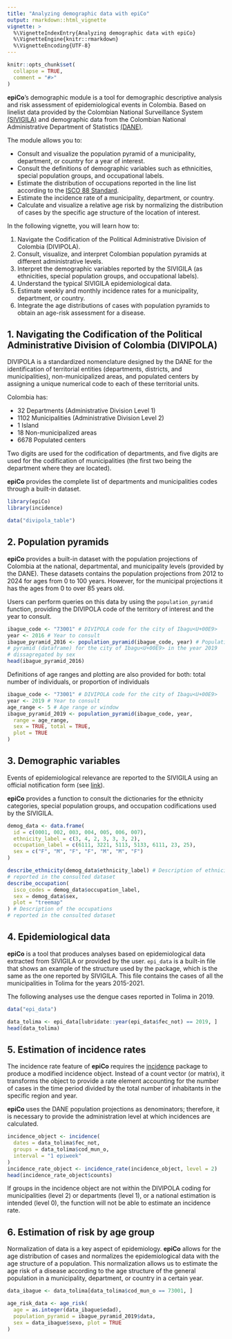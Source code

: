 ```yaml
---
title: "Analyzing demographic data with epiCo"
output: rmarkdown::html_vignette
vignette: >
  %\VignetteIndexEntry{Analyzing demographic data with epiCo}
  %\VignetteEngine{knitr::rmarkdown}
  %\VignetteEncoding{UTF-8}
---
```


```r
knitr::opts_chunk$set(
  collapse = TRUE,
  comment = "#>"
)
```

**epiCo**'s demographic module is a tool for demographic descriptive analysis and risk assessment of epidemiological events in Colombia. Based on linelist data provided by the Colombian National Surveillance System [(SIVIGILA)](https://www.ins.gov.co/Direcciones/Vigilancia/Paginas/SIVIGILA.aspx) and demographic data from the Colombian National Administrative Department of Statistics [(DANE)](https://microdatos.dane.gov.co/index.php/catalog/central/about).

The module allows you to:

-   Consult and visualize the population pyramid of a municipality, department, or country for a year of interest.
-   Consult the definitions of demographic variables such as ethnicities, special population groups, and occupational labels.
-   Estimate the distribution of occupations reported in the line list according to the [ISCO 88 Standard](https://www.ilo.org/public/english/bureau/stat/isco/isco88/).
-   Estimate the incidence rate of a municipality, department, or country.
-   Calculate and visualize a relative age risk by normalizing the distribution of cases by the specific age structure of the location of interest.

In the following vignette, you will learn how to:

1.  Navigate the Codification of the Political Administrative Division of Colombia (DIVIPOLA).
2.  Consult, visualize, and interpret Colombian population pyramids at different administrative levels.
3.  Interpret the demographic variables reported by the SIVIGILA (as ethnicities, special population groups, and occupational labels).
4.  Understand the typical SIVIGILA epidemiological data.
5.  Estimate weekly and monthly incidence rates for a municipality, department, or country.
6.  Integrate the age distributions of cases with population pyramids to obtain an age-risk assessment for a disease.

## 1. Navigating the Codification of the Political Administrative Division of Colombia (DIVIPOLA)

DIVIPOLA is a standardized nomenclature designed by the DANE for the identification of territorial entities (departments, districts, and municipalities), non-municipalized areas, and populated centers by assigning a unique numerical code to each of these territorial units.

Colombia has:

-   32 Departments (Administrative Division Level 1)
-   1102 Municipalities (Administrative Division Level 2)
-   1 Island
-   18 Non-municipalized areas
-   6678 Populated centers

Two digits are used for the codification of departments, and five digits are used for the codification of municipalities (the first two being the department where they are located).

**epiCo** provides the complete list of departments and municipalities codes through a built-in dataset.

```r
library(epiCo)
library(incidence)

data("divipola_table")
```

## 2. Population pyramids

**epiCo** provides a built-in dataset with the population projections of Colombia at the national, departmental, and municipality levels (provided by the DANE). These datasets contains the population projections from 2012 to 2024 for ages from 0 to 100 years. However, for the municipal projections it has the ages from 0 to over 85 years old.

Users can perform queries on this data by using the `population_pyramid` function, providing the DIVIPOLA code of the territory of interest and the year to consult.

```r
ibague_code <- "73001" # DIVIPOLA code for the city of Ibagu<U+00E9>
year <- 2016 # Year to consult
ibague_pyramid_2016 <- population_pyramid(ibague_code, year) # Population
# pyramid (dataframe) for the city of Ibagu<U+00E9> in the year 2019
# dissagregated by sex
head(ibague_pyramid_2016)
```

Definitions of age ranges and plotting are also provided for both: total number of individuals, or proportion of individuals

```r
ibague_code <- "73001" # DIVIPOLA code for the city of Ibagu<U+00E9>
year <- 2019 # Year to consult
age_range <- 5 # Age range or window
ibague_pyramid_2019 <- population_pyramid(ibague_code, year,
  range = age_range,
  sex = TRUE, total = TRUE,
  plot = TRUE
)
```

## 3. Demographic variables

Events of epidemiological relevance are reported to the SIVIGILA using an official notification form (see [link](https://www.ins.gov.co/buscador-eventos/Paginas/Fichas-y-Protocolos.aspx)).

**epiCo** provides a function to consult the dictionaries for the ethnicity categories, special population groups, and occupation codifications used by the SIVIGILA.

```r
demog_data <- data.frame(
  id = c(0001, 002, 003, 004, 005, 006, 007),
  ethnicity_label = c(3, 4, 2, 3, 3, 3, 2),
  occupation_label = c(6111, 3221, 5113, 5133, 6111, 23, 25),
  sex = c("F", "M", "F", "F", "M", "M", "F")
)

describe_ethnicity(demog_data$ethnicity_label) # Description of ethnicities
# reported in the consulted dataset
describe_occupation(
  isco_codes = demog_data$occupation_label,
  sex = demog_data$sex,
  plot = "treemap"
) # Description of the occupations
# reported in the consulted dataset
```

## 4. Epidemiological data

**epiCo** is a tool that produces analyses based on epidemiological data extracted from SIVIGILA or provided by the user. `epi_data` is a built-in file that shows an example of the structure used by the package, which is the same as the one reported by SIVIGILA. This file contains the cases of all the municipalities in Tolima for the years 2015-2021.

The following analyses use the dengue cases reported in Tolima in 2019.

```r
data("epi_data")

data_tolima <- epi_data[lubridate::year(epi_data$fec_not) == 2019, ]
head(data_tolima)
```

## 5. Estimation of incidence rates

The incidence rate feature of **epiCo** requires the [incidence](https://www.repidemicsconsortium.org/incidence/) package to produce a modified incidence object. Instead of a count vector (or matrix), it transforms the object to provide a rate element accounting for the number of cases in the time period divided by the total number of inhabitants in the specific region and year.

**epiCo** uses the DANE population projections as denominators; therefore, it is necessary to provide the administration level at which incidences are calculated.

```r
incidence_object <- incidence(
  dates = data_tolima$fec_not,
  groups = data_tolima$cod_mun_o,
  interval = "1 epiweek"
)
incidence_rate_object <- incidence_rate(incidence_object, level = 2)
head(incidence_rate_object$counts)
```

If groups in the incidence object are not within the DIVIPOLA coding for municipalities (level 2) or departments (level 1), or a national estimation is intended (level 0), the function will not be able to estimate an incidence rate.

## 6. Estimation of risk by age group

Normalization of data is a key aspect of epidemiology. **epiCo** allows for the age distribution of cases and normalizes the epidemiological data with the age structure of a population. This normalization allows us to estimate the age risk of a disease according to the age structure of the general population in a municipality, department, or country in a certain year.

```r
data_ibague <- data_tolima[data_tolima$cod_mun_o == 73001, ]

age_risk_data <- age_risk(
  age = as.integer(data_ibague$edad),
  population_pyramid = ibague_pyramid_2019$data,
  sex = data_ibague$sexo, plot = TRUE
)
```
